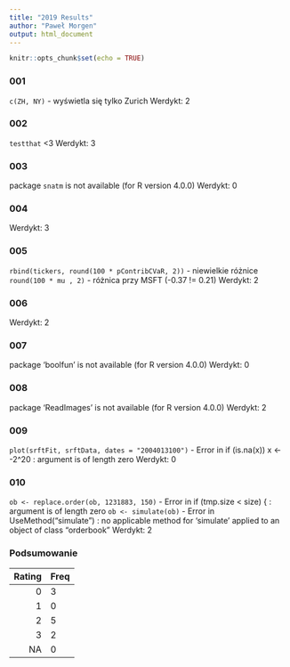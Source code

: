 ```yaml
---
title: "2019 Results"
author: "Paweł Morgen"
output: html_document
---
```


```r
knitr::opts_chunk$set(echo = TRUE)
```
### 001
`c(ZH, NY)` - wyświetla się tylko Zurich
Werdykt: 2

### 002
`testthat` <3
Werdykt: 3

### 003
package `snatm` is not available (for R version 4.0.0)
Werdykt: 0

### 004

Werdykt: 3

### 005

`rbind(tickers, round(100 * pContribCVaR, 2))` - niewielkie różnice
`round(100 * mu , 2)` - różnica przy MSFT (-0.37 != 0.21)
Werdykt: 2

### 006

Werdykt: 2

### 007
package ‘boolfun’ is not available (for R version 4.0.0)
Werdykt: 0

### 008
package ‘ReadImages’ is not available (for R version 4.0.0)
Werdykt: 2

### 009
`plot(srftFit, srftData, dates = "2004013100")` - Error in if (is.na(x)) x <- -2^20 : argument is of length zero
Werdykt: 0

### 010
`ob <- replace.order(ob, 1231883, 150)` - Error in if (tmp.size < size) { : argument is of length zero
`ob <- simulate(ob)` - Error in UseMethod("simulate") : 
  no applicable method for 'simulate' applied to an object of class "orderbook"
Werdykt: 2

### Podsumowanie

|Rating|Freq|
|-----:|:---|
|0     |3   |
|1     |0   |
|2     |5   |
|3     |2   |
|NA    |0   |